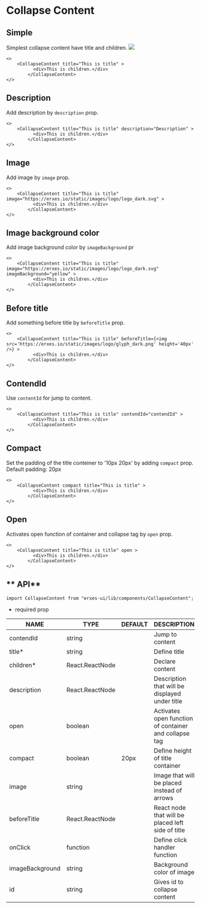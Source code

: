 
# Collapse Content
## **Simple**
Simplest collapse content have title and children.
![](https://imagedelivery.net/5m26Aj-CutMXPPNacMs_yQ/e3d8332f-dfb3-48dd-abcc-b7aa7c2e7600/public)
```tsx
<>
	<CollapseContent title="This is title" >
          <div>This is children.</div>
        </CollapseContent>
</>
```

## **Description**
Add description by `description` prop.

```tsx
<>
	<CollapseContent title="This is title" description="Description" >
          <div>This is children.</div>
        </CollapseContent>
</>
```

## **Image**
Add image by `image` prop.

```tsx
<>
	<CollapseContent title="This is title" image="https://erxes.io/static/images/logo/logo_dark.svg" >
          <div>This is children.</div>
        </CollapseContent>
</>
```

## **Image background color**
Add image background color by `imageBackground` pr
```tsx
<>
	<CollapseContent title="This is title" image="https://erxes.io/static/images/logo/logo_dark.svg" imageBackground="yellow" >
          <div>This is children.</div>
        </CollapseContent>
</>
```

## **Before title**
Add something before title by `beforeTitle` prop.

```tsx
<>
	<CollapseContent title="This is title" beforeTitle={<img src='https://erxes.io/static/images/logo/glyph_dark.png' height='40px' />} >
          <div>This is children.</div>
        </CollapseContent>
</>
```

## **ContendId**
Use `contentId` for jump to content.

```tsx
<>
	<CollapseContent title="This is title" contendId="contendId" >
          <div>This is children.</div>
        </CollapseContent>
</>
```

## **Compact**
Set the padding of the title conteiner to '10px 20px' by adding `compact` prop. Default padding: 20px

```tsx
<>
	<CollapseContent compact title="This is title" >
          <div>This is children.</div>
        </CollapseContent>
</>
```

## **Open**
Activates open function of container and collapse tag by `open` prop.
```tsx
<>
	<CollapseContent title="This is title" open >
          <div>This is children.</div>
        </CollapseContent>
</>
```

## ** API**
```tsx
import CollapseContent from "erxes-ui/lib/components/CollapseContent";
```

* required prop

| NAME | TYPE | DEFAULT | DESCRIPTION |
| ---| --- | ---| --- |
| contendId | string |  | Jump to content |
| title*		 | string |  | Define title |
| children*	 | React.ReactNode	| | Declare content |
| description | React.ReactNode	 |  | Description that will be displayed under title |
| open	 | boolean |  | Activates open function of container and collapse tag |
| compact | boolean | 20px | Define height of title container |
| image | string |  | Image that will be placed instead of arrows |
| beforeTitle | React.ReactNode	 |  | React node that will be placed left side of title |
| onClick | function |  | Define click handler function |
| imageBackground | string |  | Background color of image |
| id | string |  | Gives id to collapse content |

